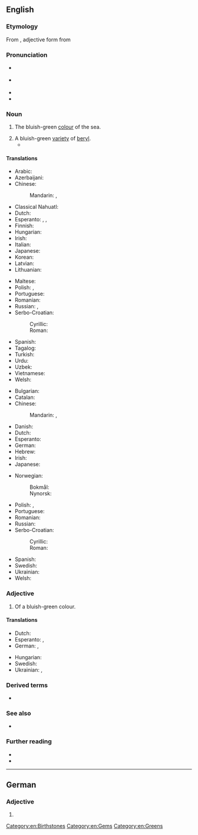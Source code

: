 {{also|Aquamarine}}
==English==
{{wikipedia}}

===Etymology===
From {{der|en|la|[[aqua]] [[marīna]]||sea water}}, adjective form from {{m|la|mare||sea}}

===Pronunciation===
* {{a|UK}} {{IPA|en|/ˌæk.wə.məˈɹiːn/}}
* {{a|US}} {{IPA|en|/ˌæk.wə.məˈɹiːn/|/ˌɑ.kwə.məˈɹiːn/}}
* {{audio|en|LL-Q1860 (eng)-Vealhurl-aquamarine.wav|Audio (UK)}}
* {{rhymes|en|iːn|s=4}}

===Noun===
{{en-noun|~}}

# The bluish-green [[colour]] of the sea.
#: {{color panel|70DB93}}
# A bluish-green [[variety]] of [[beryl]].
#* {{quote-book|en|year=1956|author={{w|Delano Ames}}|title=Crime out of Mind|chapter=4|url=http://openlibrary.org/works/OL5915292W|passage=Before we could embark on the details of his mother's health we were joined by a fair, plump woman of indefinite age, who had once been—and at moments still was—very pretty. She wore a simple black silk dress, perhaps in deference to Tilly's death, though the note of mourning was jarred by flamboyant '''aquamarine''' ear-rings and too much rouge.}}

====Translations====
{{trans-top|aquamarine colour}}
* Arabic: {{t+|ar|زبرجد|m|tr=zabarjid}}
* Azerbaijani: {{t|az|akuamarin}}
* Chinese:
*: Mandarin: {{t+|cmn|蓝晶|tr=lánjīng}}, {{t|cmn|碧绿色|tr=bì lǜsè}}
* Classical Nahuatl: {{t|nci|quilpālli}}
* Dutch: {{t+|nl|aquamarijn|n}}
* Esperanto: {{t|eo|akvamarina koloro}}, {{t|eo|akvamarino}}, {{t|eo|akvobluo}}
* Finnish: {{t+|fi|akvamariini}}
* Hungarian: {{t+|hu|akvamarin}}
* Irish: {{t|ga|muirghorm|m}}
* Italian: {{t+|it|acquamarina|f}}
* Japanese: {{t+|ja|アクアマリン|tr=akuamarin}}
* Korean: {{t|ko|남록색}}
* Latvian: {{t|lv|akvamarīns|m}}
* Lithuanian: {{t|lt|akvamarinas|m}}
{{trans-mid}}
* Maltese: {{t|mt|akwamarin}}
* Polish: {{t+|pl|akwamaryn|m}}, {{t+|pl|akwamaryna|f}}
* Portuguese: {{t+|pt|água-marinha|f}}
* Romanian: {{t+|ro|acvamarin}}
* Russian: {{t+|ru|аквамари́н|m}}, {{t+|ru|аквамари́новый|m}} {{qualifier|цвет}}
* Serbo-Croatian:
*: Cyrillic: {{t|sh|аквамарин|m}}
*: Roman: {{t+|sh|akvamarin|m}}
* Spanish: {{t+|es|aguamarina}}
* Tagalog: {{t|tl|akwamarin|m}}
* Turkish: {{t|tr|akvamarin}}
* Urdu: {{t|ur|سمندری پانی|m}}
* Uzbek: {{t|uz|akuamarin}}
* Vietnamese: {{t|vi|ngọc xanh biển}}
* Welsh: {{t+|cy|gwyrddlas|m}}
{{trans-bottom}}

{{trans-top|type of beryl}}
* Bulgarian: {{t+|bg|аквамарин}}
* Catalan: {{t+|ca|aiguamarina|f}}
* Chinese:
*: Mandarin: {{t|cmn|海藍寶石|sc=Hani}}, {{t|cmn|海蓝宝石|tr=hǎilán bǎoshí|sc=Hani}}
* Danish: {{t|da|akvamarin|c}}
* Dutch: {{t+|nl|aquamarijn|n}}
* Esperanto: {{t|eo|akvamarino}}
* German: {{t+|de|Aquamarin|m}}
* Hebrew: {{t+|he|תַּרְשִׁישׁ|m|tr=tarshísh}}
* Irish: {{t|ga|cloch mhuirghorm|f}}
* Japanese: {{t|ja|藍玉|tr=らんぎょく, rangyoku|sc=Jpan}}
{{trans-mid}}
* Norwegian:
*: Bokmål: {{t+|nb|akvamarin|m}}
*: Nynorsk: {{t|nn|akvamarin|m}}
* Polish: {{t+|pl|akwamaryn|m}}, {{t+|pl|akwamaryna|f}}
* Portuguese: {{t+|pt|água-marinha|f}}
* Romanian: {{t+|ro|acvamarin|n}}
* Russian: {{t+|ru|аквамари́н|m}}
* Serbo-Croatian:
*: Cyrillic: {{t|sh|аквамарин|m}}
*: Roman: {{t+|sh|akvamarin|m}}
* Spanish: {{t+|es|aguamarina|f}}
* Swedish: {{t+|sv|akvamarin|c}}
* Ukrainian: {{t+|uk|аквамари́н|m}}
* Welsh: {{t|cy|morlasfaen|m}}
{{trans-bottom}}

===Adjective===
{{en-adj|-}}

# Of a bluish-green colour.

====Translations====
{{trans-top|Of a bluish-green color}}
* Dutch: {{t+|nl|aquamarijn}}
* Esperanto: {{t|eo|akvamarina}}, {{t|eo|akvoblua}}
* German: {{t+|de|aquamarin}}, {{t+|de|aquamarinblau}}
{{trans-mid}}
* Hungarian: {{t+|hu|akvamarin}}
* Swedish: {{t+|sv|akvamarin}}
* Ukrainian: {{t+|uk|аквамари́новий}}, {{t+|uk|аквамари́нний}}
{{trans-bottom}}

===Derived terms===
* {{l|en|Madagascar aquamarine}}

===See also===
* {{list:blues/en}}

===Further reading===
* {{R:WebMineral}}
* {{R:mindat}}

[[Category:en:Birthstones]]
[[Category:en:Gems]]
[[Category:en:Greens]]

----

==German==

===Adjective===
{{head|de|adjective form}}

# {{de-adj form of|aquamarin}}